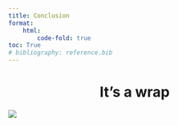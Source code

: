 ```yaml
---
title: Conclusion
format: 
    html:
        code-fold: true
toc: True
# bibliography: reference.bib
---
```


<h1 style="text-align: center;">It's a wrap</h1>

![](infographic.png)